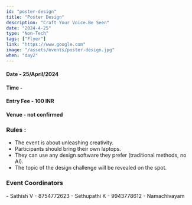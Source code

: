 ```yaml
---
id: "poster-design"
title: "Poster Design"
description: "Craft Your Voice.Be Seen"
date: "2024-4-25"
type: "Non-Tech" 
tags: ["Flyer"]
link: "https://www.google.com"
image: "/assets/events/poster-design.jpg"
when: "day2"
---
```


<h4>Date - 25/April/2024</h4>
<h4>Time - </h4>
<h4>Entry Fee - 100 INR </h4>
<h4>Venue - not confirmed</h4>
<h3>Rules :</h3>

- The event is about unleashing creativity.
- Participants should bring their own laptops.
- They can use any design software they prefer (traditional methods, no AI).
- The topic of the design challenge will be revealed on the spot.


<h3>Event Coordinators</h3>
- Sathish V - 8754772623
- Sethupathi K - 9943778612
- Namachivayam 

